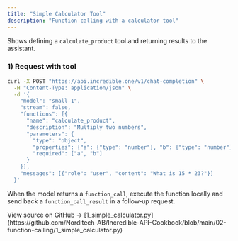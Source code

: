 ```yaml
---
title: "Simple Calculator Tool"
description: "Function calling with a calculator tool"
---
```


 

Shows defining a `calculate_product` tool and returning results to the assistant.

### 1) Request with tool

```bash
curl -X POST "https://api.incredible.one/v1/chat-completion" \
  -H "Content-Type: application/json" \
  -d '{
    "model": "small-1",
    "stream": false,
    "functions": [{
      "name": "calculate_product",
      "description": "Multiply two numbers",
      "parameters": {
        "type": "object",
        "properties": {"a": {"type": "number"}, "b": {"type": "number"}},
        "required": ["a", "b"]
      }
    }],
    "messages": [{"role": "user", "content": "What is 15 * 23?"}]
  }'
```

When the model returns a `function_call`, execute the function locally and send back a `function_call_result` in a follow‑up request.

<Note>
View source on GitHub → [1_simple_calculator.py](https://github.com/Norditech-AB/Incredible-API-Cookbook/blob/main/02-function-calling/1_simple_calculator.py)
</Note>

 

